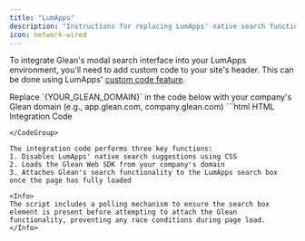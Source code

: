 ```yaml
---
title: "LumApps"
description: "Instructions for replacing LumApps' native search functionality with Glean's modal search interface"
icon: network-wired
---
```


To integrate Glean's modal search interface into your LumApps environment, you'll need to add custom code to your site's header. This can be done using LumApps' [custom code feature](https://docs.lumapps.com/docs/explore-l02754686794778971?contentV1Fallback=true#l02584482917705644).

<Note>
Replace `{YOUR_GLEAN_DOMAIN}` in the code below with your company's Glean domain (e.g., app.glean.com, company.glean.com)
</Note>

<CodeGroup>
```html HTML Integration Code
<style>
  .searchbox__suggestions {
    display: none !important;
  }
</style>

<script defer src="https://{YOUR_GLEAN_DOMAIN}/embedded-search-latest.min.js"></script>

<script>
  window.addEventListener('load', async () => {
    const getSearchBox = () => document.querySelector(".header-top__search")
    while(!getSearchBox()) { await new Promise(r => setTimeout(r, 300)) }
    window.GleanWebSDK.attach(getSearchBox())
  })
</script>
```
</CodeGroup>

The integration code performs three key functions:
1. Disables LumApps' native search suggestions using CSS
2. Loads the Glean Web SDK from your company's domain
3. Attaches Glean's search functionality to the LumApps search box once the page has fully loaded

<Info>
The script includes a polling mechanism to ensure the search box element is present before attempting to attach the Glean functionality, preventing any race conditions during page load.
</Info>